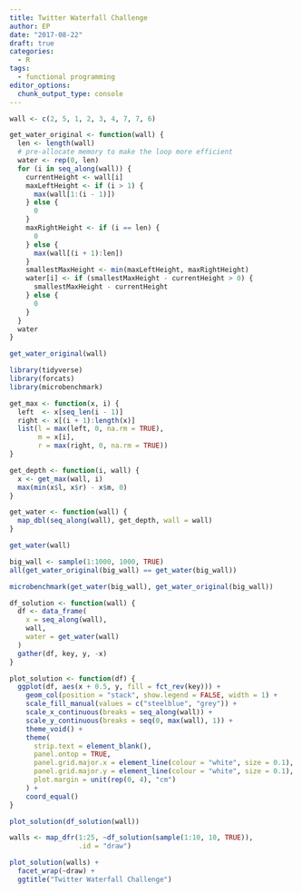 ```yaml
---
title: Twitter Waterfall Challenge
author: EP
date: "2017-08-22"
draft: true
categories: 
  - R
tags:
  - functional programming
editor_options:
  chunk_output_type: console
---
```


```r
wall <- c(2, 5, 1, 2, 3, 4, 7, 7, 6)

get_water_original <- function(wall) {
  len <- length(wall)
  # pre-allocate memory to make the loop more efficient
  water <- rep(0, len)
  for (i in seq_along(wall)) {
    currentHeight <- wall[i]
    maxLeftHeight <- if (i > 1) {
      max(wall[1:(i - 1)])
    } else {
      0
    }
    maxRightHeight <- if (i == len) {
      0
    } else {
      max(wall[(i + 1):len])
    }
    smallestMaxHeight <- min(maxLeftHeight, maxRightHeight)
    water[i] <- if (smallestMaxHeight - currentHeight > 0) {
      smallestMaxHeight - currentHeight
    } else {
      0
    }
  }
  water
}

get_water_original(wall)
```

```r
library(tidyverse)
library(forcats)
library(microbenchmark)
```

```r
get_max <- function(x, i) {
  left  <- x[seq_len(i - 1)]
  right <- x[(i + 1):length(x)]
  list(l = max(left, 0, na.rm = TRUE),
       m = x[i],
       r = max(right, 0, na.rm = TRUE))
}
```

```r
get_depth <- function(i, wall) {
  x <- get_max(wall, i)
  max(min(x$l, x$r) - x$m, 0)
}
```

```r
get_water <- function(wall) {
  map_dbl(seq_along(wall), get_depth, wall = wall)
}

get_water(wall)
```

```r
big_wall <- sample(1:1000, 1000, TRUE)
all(get_water_original(big_wall) == get_water(big_wall))
```

```r
microbenchmark(get_water(big_wall), get_water_original(big_wall))
```

```r
df_solution <- function(wall) {
  df <- data_frame(
    x = seq_along(wall),
    wall,
    water = get_water(wall)
  )
  gather(df, key, y, -x)
}

plot_solution <- function(df) {
  ggplot(df, aes(x + 0.5, y, fill = fct_rev(key))) +
    geom_col(position = "stack", show.legend = FALSE, width = 1) +
    scale_fill_manual(values = c("steelblue", "grey")) +
    scale_x_continuous(breaks = seq_along(wall)) +
    scale_y_continuous(breaks = seq(0, max(wall), 1)) +
    theme_void() +
    theme(
      strip.text = element_blank(),
      panel.ontop = TRUE,
      panel.grid.major.x = element_line(colour = "white", size = 0.1),
      panel.grid.major.y = element_line(colour = "white", size = 0.1),
      plot.margin = unit(rep(0, 4), "cm")
    ) +
    coord_equal()
}
```

```r
plot_solution(df_solution(wall))
```

```r
walls <- map_dfr(1:25, ~df_solution(sample(1:10, 10, TRUE)), 
                 .id = "draw")

plot_solution(walls) +
  facet_wrap(~draw) +
  ggtitle("Twitter Waterfall Challenge")
```
